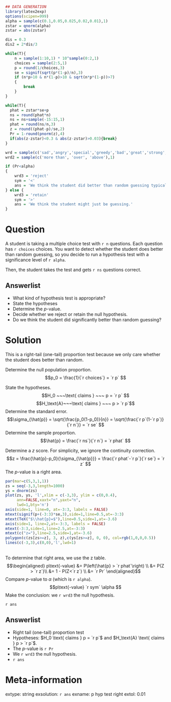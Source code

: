 ```r
## DATA GENERATION
library(latex2exp)
options(scipen=999)
alpha = sample(c(0.1,0.05,0.025,0.02,0.01),1)
zstar = qnorm(alpha)
zstar = abs(zstar)

dis = 0.3
dis2 = 2*dis/3

while(T){
    n = sample(1:10,1) * 10^sample(0:2,1)
    choices = sample(2:5,1)
    p = round(1/choices,3)
    se = signif(sqrt(p*(1-p)/n),3)
    if (n*p>10 & n*(1-p)>10 & sqrt(n*p*(1-p))>7)
    {
        break
    }
}

while(T){
  phat = zstar*se+p
  ns = round(phat*n)
  ns = ns+sample(-15:15,1)
  phat = round(ns/n,3)
  z = round((phat-p)/se,2)
  Pr = 1-round(pnorm(z),4)
  if(abs(z-zstar)<0.3 & abs(z-zstar)>0.03){break}
}

wrd = sample(c('sad','angry','special','greedy','bad','great','strong','happy','popular','cold'),1)
wrd2 = sample(c('more than', 'over', 'above'),1)

if (Pr<alpha)
{
    wrd3 = 'reject'
    sym = '<'
    ans = 'We think the student did better than random guessing typically allows.'
} else {
    wrd3 = 'retain'
    sym = '>'
    ans = 'We think the student might just be guessing.'
}

```

Question
========

A student is taking a multiple choice test with `r n` questions. Each question has `r choices` choices. You want to detect whether the student does better than random guessing, so you decide to run a hypothesis test with a significance level of `r alpha`.

Then, the student takes the test and gets `r ns` questions correct.


Answerlist
--------
* What kind of hypothesis test is appropriate?
* State the hypotheses
* Determine the $p$-value.
* Decide whether we reject or retain the null hypothesis.
* Do we think the student did significantly better than random guessing?


Solution
========

This is a right-tail (one-tail) proportion test because we only care whether the student does better than random. 

Determine the null population proportion.
$$p_0 = \frac{1}{`r choices`} = `r p` $$

State the hypotheses.
$$H_0 ~~~\text{ claims } ~~~ p = `r p` $$
$$H_\text{A}~~~\text{ claims } ~~~ p > `r p`$$
Determine the standard error.
$$\sigma_{\hat{p}} = \sqrt{\frac{p_0(1-p_0)}{n}} = \sqrt{\frac{`r p`(1-`r p`)}{`r n`}} = `r se` $$
Determine the sample proportion.
$$\hat{p} = \frac{`r ns`}{`r n`} = `r phat` $$

Determine a $z$ score. For simplicity, we ignore the continuity correction.
$$z = \frac{\hat{p}-p_0}{\sigma_{\hat{p}}} = \frac{`r phat`-`r p`}{`r se`} = `r z` $$
The $p$-value is a right area.

```r
par(mar=c(5,3,1,1))
zs = seq(-3,3,length=1000)
ys = dnorm(zs)
plot(zs, ys, 'l',xlim = c(-3,3), ylim = c(0,0.4),
     ann=FALSE,xaxt="n",yaxt="n",
     lwd=1,bty='n')
axis(side=1, line=0, at=-3:3, labels = FALSE)
mtext(signif(p+(-3:3)*se,3),side=1,line=0.5,at=-3:3)
mtext(TeX("$\\hat{p}=$"),line=0.5,side=1,at=-3.6)
axis(side=1, line=2,at=-3:3, labels = FALSE)
mtext(-3:3,side=1,line=2.5,at=-3:3)
mtext(c("z="),line=2.5,side=1,at=-3.6)
polygon(c(zs[zs>=z], 3, z),c(ys[zs>=z], 0, 0), col=rgb(1,0,0,0.5))
lines(c(-3,3),c(0,0),'l',lwd=1)
```
\
To determine that right area, we use the z table.
$$\begin{aligned}
p\text{-value} &= P\left(\hat{p} > `r phat`\right) \\
               &= P(Z > `r z`)\\
               &= 1 - P(Z<`r z`) \\
               &= `r Pr` 
\end{aligned}$$
Compare $p$-value to $\alpha$ (which is `r alpha`).
$$p\text{-value} `r sym` \alpha $$
Make the conclusion: we `r wrd3` the null hypothesis.

`r ans`


Answerlist
--------
* Right tail (one-tail) proportion test
* Hypotheses: $H_0 \text{ claims } p = `r p`$  and $H_\text{A} \text{ claims } p > `r p`$.
* The $p$-value is `r Pr`
* We `r wrd3` the null hypothesis.
* `r ans`


Meta-information
============
extype: string
exsolution: `r ans`
exname: p hyp test right
extol: 0.01
